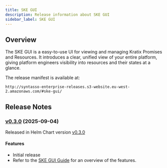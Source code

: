```yaml
---
title: SKE GUI
description: Release information about SKE GUI
sidebar_label: SKE GUI
---
```


## Overview

The SKE GUI is a easy-to-use UI for viewing and managing Kratix Promises and Resources.
It introduces a clear, unified view of your entire platform, giving platform engineers visibility into resources and their states at a glance.

The release manifest is available at:

```
http://syntasso-enterprise-releases.s3-website.eu-west-2.amazonaws.com/#ske-gui/
```

## Release Notes

### [v0.3.0](http://syntasso-enterprise-releases.s3-website.eu-west-2.amazonaws.com/#ske-gui/v0.3.0/) (2025-09-04)

Released in Helm Chart version [v0.3.0](http://syntasso-enterprise-releases.s3-website.eu-west-2.amazonaws.com/#ske-gui-helm-chart/0.3.0/)

#### Features

* Initial release
* Refer to the [SKE GUI Guide](/ske/guides/ske-gui) for an overview of the features.